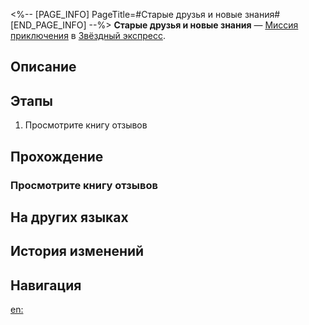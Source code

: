 <%-- [PAGE_INFO]
PageTitle=#Старые друзья и новые знания#
[END_PAGE_INFO] --%>
{{Дополнить|Диалоги.}}
{{Миссия Инфобокс
|id              = 4010141
|Название        = 
|Изображение     = Миссия Старые друзья и новые знания.png
|Тип             = Миссия приключения
|Событие         = 
|Глава           = 
|Условия         = Завершена {{cx}}<!--Hidden Mission ID 4010140-->
|Персонажи       = Первопроходец
|СтартЛокация    = [[Звёздный экспресс]] — [[Общий вагон]]
|Мир             = Звёздный экспресс
|Предыдущая      = 
|Следующая       = 
|Награды         = Кредиты*5 000
}}
'''Старые друзья и новые знания''' — [[Миссия приключения]] в [[Звёздный экспресс]].

==Описание==
{{Описание|<!--официальное описание из Перекрёстка судеб-->}}

==Этапы==
# Просмотрите книгу отзывов

==Прохождение==
{{Дополнить}}
{{Диалог Конец}}

===Просмотрите книгу отзывов===
{{Описание миссии|тип=Миссия приключения|локация=Общий вагон|Пом-Пом оставила книгу отзывов для посетителей экспресса. Взгляните, что там написано.}}
{{Диалог Начало}}


{{Диалог Конец}}

==На других языках==
{{На других языках
|en   = Old Friends and New Learnings
|zhs  = 旧友新知
|zht  = 舊友新知
|ja   = 旧友新知
|ko   = 옛 친구, 새로운 인연
|es   = Viejos amigos y nuevos conocimientos
|fr   = Vieilles connaissances et nouvelles découvertes
|ru   = Старые друзья и новые знания
|th   = เพื่อนเก่าเล่าใหม่
|vi   = Bạn Cũ, Tri Thức Mới
|de   = Alte Freunde und neues Wissen
|id   = Pengetahuan Baru dan Teman Lama
|pt   = Velhos Amigos e Novos Aprendizados
}}

==История изменений==
{{История изменений|3.5}}

==Навигация==
{{Миссия приключения Навбокс|Глава }}

[[en:]]
